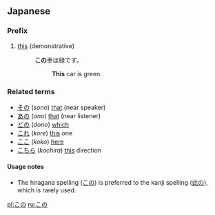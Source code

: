 ==Japanese==
{{Japanese demonstratives}}

===Prefix===
{{ja-pos|h|prefix|kanji=此の|rom=kono}}

# [[this]] (demonstrative)
#:'''この'''車は緑です。
#::'''This''' car is green.

===Related terms===
*[[その]] (''sono'') [[that]] (near speaker)
*[[あの]] (''ano'') [[that]] (near listener)
*[[どの]] (''dono'') [[which]]
*[[これ]] (''kore'') [[this]] one
*[[ここ]] (''koko'') [[here]]
*[[こちら]] (''kochira'') [[this]] direction

====Usage notes====
*The hiragana spelling ([[この]]) is preferred to the kanji spelling ([[此の]]), which is rarely used.

[[pl:この]]
[[ru:この]]
